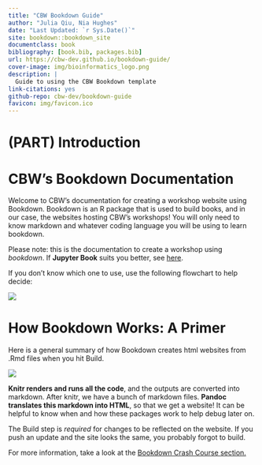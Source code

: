 ```yaml
--- 
title: "CBW Bookdown Guide"
author: "Julia Qiu, Nia Hughes"
date: "Last Updated: `r Sys.Date()`"
site: bookdown::bookdown_site
documentclass: book
bibliography: [book.bib, packages.bib]
url: https://cbw-dev.github.io/bookdown-guide/ 
cover-image: img/bioinformatics_logo.png
description: |
  Guide to using the CBW Bookdown template
link-citations: yes
github-repo: cbw-dev/bookdown-guide
favicon: img/favicon.ico
---
```


# (PART) Introduction {-}

# CBW's Bookdown Documentation

Welcome to CBW's documentation for creating a workshop website using Bookdown. Bookdown is an R package that is used to build books, and in our case, the websites hosting CBW's workshops! You will only need to know markdown and whatever coding language you will be using to learn bookdown.

Please note: this is the documentation to create a workshop using *bookdown*. If **Jupyter Book** suits you better, see [here](https://cbw-dev.github.io/jupyterbook-docs/).

If you don't know which one to use, use the following flowchart to help decide:

<img src="https://docs.google.com/drawings/d/e/2PACX-1vSZaIjEG1ebE4EpmajloUcBcG304StHdlC53Uio9obBFmxK5j190fcgpiNhx5p5p-FYILaoWz9Y5ZXb/pub?w=1663&amp;h=1044">

# How Bookdown Works: A Primer
Here is a general summary of how Bookdown creates html websites from .Rmd files when you hit Build.

<img src="https://docs.google.com/drawings/d/e/2PACX-1vSf5dxJdl-7PAlIBqdqPiSxdtzFVWOUnbbPzhrTu9POTXnzJ3NvoNUPwZHh8vDQRJ3p99FTST4uXUa7/pub?w=792&amp;h=147">

**Knitr renders and runs all the code**, and the outputs are converted into markdown. After knitr, we  have a bunch of markdown files. **Pandoc translates this markdown into HTML**, so that we get a website! It can be helpful to know when and how these packages work to help debug later on. 

:::: {.callout type="blue" style="subtle" title="Note!"}

The Build step is *required* for changes to be reflected on the website. If you push an update and the site looks the same, you probably forgot to build.

::::


:::: {.callout type="yellow" style="important" title="For more information:"}

For more information, take a look at the [Bookdown Crash Course section.](#bookdown-crash-course)

::::
